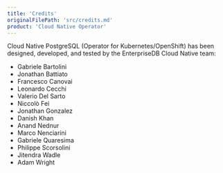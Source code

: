 ```yaml
---
title: 'Credits'
originalFilePath: 'src/credits.md'
product: 'Cloud Native Operator'
---
```


Cloud Native PostgreSQL (Operator for Kubernetes/OpenShift) has been designed,
developed, and tested by the EnterpriseDB Cloud Native team:

-   Gabriele Bartolini
-   Jonathan Battiato
-   Francesco Canovai
-   Leonardo Cecchi
-   Valerio Del Sarto
-   Niccolò Fei
-   Jonathan Gonzalez
-   Danish Khan
-   Anand Nednur
-   Marco Nenciarini
-   Gabriele Quaresima
-   Philippe Scorsolini
-   Jitendra Wadle
-   Adam Wright